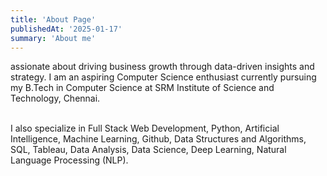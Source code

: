 ```yaml
---
title: 'About Page'
publishedAt: '2025-01-17'
summary: 'About me'
---
```


assionate about driving business growth through data-driven insights and strategy. I am an aspiring Computer Science enthusiast currently pursuing my B.Tech in Computer Science at SRM Institute of Science and Technology, Chennai.

<br />
I also specialize in Full Stack Web Development, Python, Artificial Intelligence, Machine Learning, Github, Data Structures and Algorithms, SQL, Tableau, Data Analysis, Data Science, Deep Learning, Natural Language Processing (NLP).
<br />
